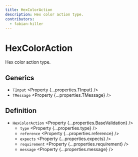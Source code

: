 ```yaml
---
title: HexColorAction
description: Hex color action type.
contributors:
  - fabian-hiller
---
```



# HexColorAction

Hex color action type.

## Generics

- `TInput` <Property {...properties.TInput} />
- `TMessage` <Property {...properties.TMessage} />

## Definition

- `HexColorAction` <Property {...properties.BaseValidation} />
  - `type` <Property {...properties.type} />
  - `reference` <Property {...properties.reference} />
  - `expects` <Property {...properties.expects} />
  - `requirement` <Property {...properties.requirement} />
  - `message` <Property {...properties.message} />
